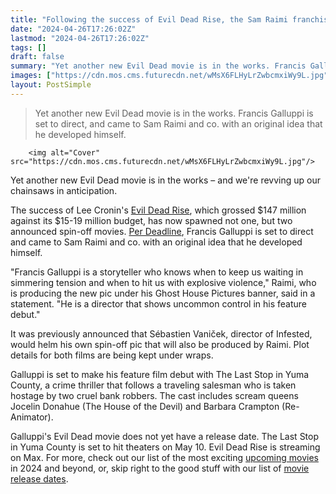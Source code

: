 ```yaml
---
title: "Following the success of Evil Dead Rise, the Sam Raimi franchise is getting *another* movie from an indie filmmaker"
date: "2024-04-26T17:26:02Z"
lastmod: "2024-04-26T17:26:02Z"
tags: []
draft: false
summary: "Yet another new Evil Dead movie is in the works. Francis Galluppi is set to direct, and came to Sam Raimi and co. with an original idea that he developed himself."
images: ["https://cdn.mos.cms.futurecdn.net/wMsX6FLHyLrZwbcmxiWy9L.jpg"]
layout: PostSimple
---
```

> Yet another new Evil Dead movie is in the works. Francis Galluppi is set to direct, and came to Sam Raimi and co. with an original idea that he developed himself.


        <img alt="Cover" src="https://cdn.mos.cms.futurecdn.net/wMsX6FLHyLrZwbcmxiWy9L.jpg"/>
        
Yet another new Evil Dead movie is in the works – and we're revving up our chainsaws in anticipation.

The success of Lee Cronin's [Evil Dead Rise](https://www.gamesradar.com/evil-dead-rise-review/), which grossed $147 million against its $15-19 million budget, has now spawned not one, but two announced spin-off movies. [Per Deadline](https://deadline.com/2024/04/evil-dead-francis-galluppi-directing-new-movie-ghost-house-pictures-1235896157/), Francis Galluppi is set to direct and came to Sam Raimi and co. with an original idea that he developed himself.

"Francis Galluppi is a storyteller who knows when to keep us waiting in simmering tension and when to hit us with explosive violence," Raimi, who is producing the new pic under his Ghost House Pictures banner, said in a statement. "He is a director that shows uncommon control in his feature debut."

It was previously announced that Sébastien Vaniček, director of Infested, would helm his own spin-off pic that will also be produced by Raimi. Plot details for both films are being kept under wraps.

Galluppi is set to make his feature film debut with The Last Stop in Yuma County, a crime thriller that follows a traveling salesman who is taken hostage by two cruel bank robbers. The cast includes scream queens Jocelin Donahue (The House of the Devil) and Barbara Crampton (Re-Animator).

Galluppi's Evil Dead movie does not yet have a release date. The Last Stop in Yuma County is set to hit theaters on May 10. Evil Dead Rise is streaming on Max. For more, check out our list of the most exciting [upcoming movies](https://www.gamesradar.com/upcoming-movies/) in 2024 and beyond, or, skip right to the good stuff with our list of [movie release dates](https://www.gamesradar.com/movie-release-dates/).
        